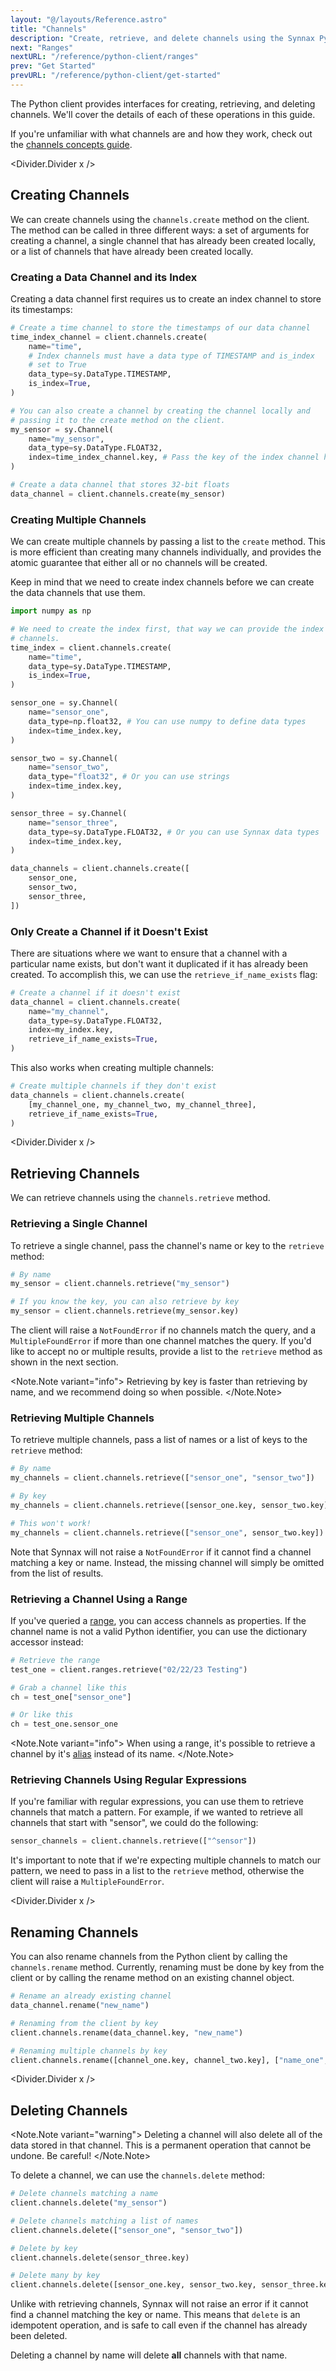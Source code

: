 ```yaml
---
layout: "@/layouts/Reference.astro"
title: "Channels"
description: "Create, retrieve, and delete channels using the Synnax Python client."
next: "Ranges"
nextURL: "/reference/python-client/ranges"
prev: "Get Started"
prevURL: "/reference/python-client/get-started"
---
```



The Python client provides interfaces for creating, retrieving, and deleting channels.
We'll cover the details of each of these operations in this guide.

If you're unfamiliar with what channels are and how they work, check out the [channels
concepts guide](/reference/concepts/channels).

<Divider.Divider x />

## Creating Channels

We can create channels using the `channels.create` method on the client. The method can
be called in three different ways: a set of arguments for creating a channel, a single
channel that has already been created locally, or a list of channels that have already been
created locally.

### Creating a Data Channel and its Index

Creating a data channel first requires us to create an index channel to store its
timestamps:

```python
# Create a time channel to store the timestamps of our data channel
time_index_channel = client.channels.create(
    name="time",
    # Index channels must have a data type of TIMESTAMP and is_index
    # set to True
    data_type=sy.DataType.TIMESTAMP,
    is_index=True,
)

# You can also create a channel by creating the channel locally and
# passing it to the create method on the client.
my_sensor = sy.Channel(
    name="my_sensor",
    data_type=sy.DataType.FLOAT32,
    index=time_index_channel.key, # Pass the key of the index channel here.
)

# Create a data channel that stores 32-bit floats
data_channel = client.channels.create(my_sensor)
```

### Creating Multiple Channels

We can create multiple channels by passing a list to the `create` method. This is more
efficient than creating many channels individually, and provides the atomic guarantee
that either all or no channels will be created.

Keep in mind that we need to create index channels before we can create the data
channels that use them.

```python
import numpy as np

# We need to create the index first, that way we can provide the index key to our data
# channels.
time_index = client.channels.create(
    name="time",
    data_type=sy.DataType.TIMESTAMP,
    is_index=True,
)

sensor_one = sy.Channel(
    name="sensor_one",
    data_type=np.float32, # You can use numpy to define data types
    index=time_index.key,
)

sensor_two = sy.Channel(
    name="sensor_two",
    data_type="float32", # Or you can use strings
    index=time_index.key,
)

sensor_three = sy.Channel(
    name="sensor_three",
    data_type=sy.DataType.FLOAT32, # Or you can use Synnax data types
    index=time_index.key,
)

data_channels = client.channels.create([
    sensor_one,
    sensor_two,
    sensor_three,
])
```

### Only Create a Channel if it Doesn't Exist

There are situations where we want to ensure that a channel with a particular
name exists, but don't want it duplicated if it has already been created. To
accomplish this, we can use the `retrieve_if_name_exists` flag:

```python
# Create a channel if it doesn't exist
data_channel = client.channels.create(
    name="my_channel",
    data_type=sy.DataType.FLOAT32,
    index=my_index.key,
    retrieve_if_name_exists=True,
)
```

This also works when creating multiple channels:

```python
# Create multiple channels if they don't exist
data_channels = client.channels.create(
    [my_channel_one, my_channel_two, my_channel_three],
    retrieve_if_name_exists=True,
)
```

<Divider.Divider x />

## Retrieving Channels

We can retrieve channels using the `channels.retrieve` method.

### Retrieving a Single Channel

To retrieve a single channel, pass the channel's name or key to the `retrieve` method:

```python
# By name
my_sensor = client.channels.retrieve("my_sensor")

# If you know the key, you can also retrieve by key
my_sensor = client.channels.retrieve(my_sensor.key)
```

The client will raise a `NotFoundError` if no channels match the query, and a
`MultipleFoundError` if more than one channel matches the query. If you'd like to accept
no or multiple results, provide a list to the `retrieve` method as shown in the next
section.

<Note.Note variant="info">
  Retrieving by key is faster than retrieving by name, and we recommend doing so when
  possible.
</Note.Note>

### Retrieving Multiple Channels

To retrieve multiple channels, pass a list of names or a list of keys to the
`retrieve` method:

```python
# By name
my_channels = client.channels.retrieve(["sensor_one", "sensor_two"])

# By key
my_channels = client.channels.retrieve([sensor_one.key, sensor_two.key])

# This won't work!
my_channels = client.channels.retrieve(["sensor_one", sensor_two.key])
```

Note that Synnax will not raise a `NotFoundError` if it cannot find a channel matching a
key or name. Instead, the missing channel will simply be omitted from the list of
results.

### Retrieving a Channel Using a Range

If you've queried a [range](/reference/python-client/ranges), you can access channels as
properties. If the channel name is not a valid Python identifier, you can use the
dictionary accessor instead:

```python
# Retrieve the range
test_one = client.ranges.retrieve("02/22/23 Testing")

# Grab a channel like this
ch = test_one["sensor_one"]

# Or like this
ch = test_one.sensor_one
```

<Note.Note variant="info">
  When using a range, it's possible to retrieve a channel by it's
  [alias](/reference/python-client/ranges#aliasing-channels) instead of its name.
</Note.Note>

### Retrieving Channels Using Regular Expressions

If you're familiar with regular expressions, you can use them to retrieve channels that
match a pattern. For example, if we wanted to retrieve all channels that start with
"sensor", we could do the following:

```python
sensor_channels = client.channels.retrieve(["^sensor"])
```

It's important to note that if we're expecting multiple channels to match our pattern,
we need to pass in a list to the `retrieve` method, otherwise the client will raise a
`MultipleFoundError`.

<Divider.Divider x />

## Renaming Channels

You can also rename channels from the Python client by calling the `channels.rename`
method. Currently, renaming must be done by key from the client or by calling the rename
method on an existing channel object.

```python
# Rename an already existing channel
data_channel.rename("new_name")

# Renaming from the client by key
client.channels.rename(data_channel.key, "new_name")

# Renaming multiple channels by key
client.channels.rename([channel_one.key, channel_two.key], ["name_one", "name_two"])
```

<Divider.Divider x />

## Deleting Channels

<Note.Note variant="warning">
  Deleting a channel will also delete all of the data stored in that channel. This is a
  permanent operation that cannot be undone. Be careful!
</Note.Note>

To delete a channel, we can use the `channels.delete` method:

```python
# Delete channels matching a name
client.channels.delete("my_sensor")

# Delete channels matching a list of names
client.channels.delete(["sensor_one", "sensor_two"])

# Delete by key
client.channels.delete(sensor_three.key)

# Delete many by key
client.channels.delete([sensor_one.key, sensor_two.key, sensor_three.key])
```

Unlike with retrieving channels, Synnax will not raise an error if it cannot find a
channel matching the key or name. This means that `delete` is an idempotent operation,
and is safe to call even if the channel has already been deleted.

Deleting a channel by name will delete **all** channels with that name.
